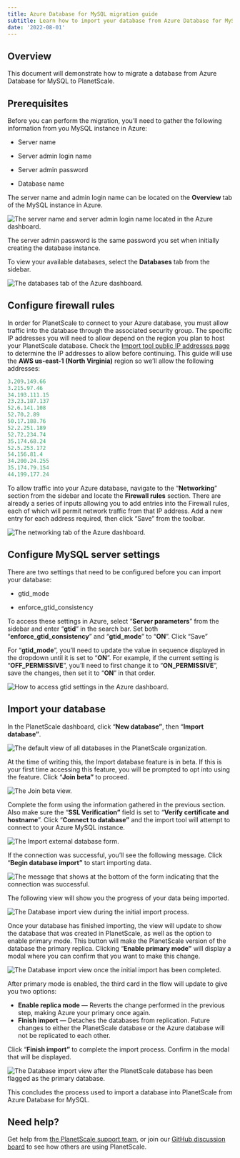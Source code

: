 ```yaml
---
title: Azure Database for MySQL migration guide
subtitle: Learn how to import your database from Azure Database for MySQL into PlanetScale.
date: '2022-08-01'
---
```


## Overview

This document will demonstrate how to migrate a database from Azure Database for MySQL to PlanetScale.

## Prerequisites

Before you can perform the migration, you’ll need to gather the following information from you MySQL instance in Azure:

- Server name

- Server admin login name

- Server admin password

- Database name

The server name and admin login name can be located on the **Overview** tab of the MySQL instance in Azure.

![The server name and server admin login name located in the Azure dashboard.](/docs/img/docs/azure-database-for-mysql-migration-guide/the-server-name-and-server-admin-login-name-located-in-the-azure-dashboard.png)

The server admin password is the same password you set when initially creating the database instance.

To view your available databases, select the **Databases** tab from the sidebar.

![The databases tab of the Azure dashboard.](/docs/img/docs/azure-database-for-mysql-migration-guide/the-databases-tab-of-the-azure-dashboard.png)

## Configure firewall rules

In order for PlanetScale to connect to your Azure database, you must allow traffic into the database through the associated security group. The specific IP addresses you will need to allow depend on the region you plan to host your PlanetScale database. Check the [Import tool public IP addresses page](/docs/reference/import-tool-migration-addresses) to determine the IP addresses to allow before continuing. This guide will use the **AWS us-east-1 (North Virginia)** region so we’ll allow the following addresses:

```sql
3.209.149.66
3.215.97.46
34.193.111.15
23.23.187.137
52.6.141.108
52.70.2.89
50.17.188.76
52.2.251.189
52.72.234.74
35.174.68.24
52.5.253.172
54.156.81.4
34.200.24.255
35.174.79.154
44.199.177.24
```

To allow traffic into your Azure database, navigate to the “**Networking**” section from the sidebar and locate the **Firewall rules** section. There are already a series of inputs allowing you to add entries into the Firewall rules, each of which will permit network traffic from that IP address. Add a new entry for each address required, then click “Save” from the toolbar.

![The networking tab of the Azure dashboard.](/docs/img/docs/azure-database-for-mysql-migration-guide/the-networking-tab-of-the-azure-dashboard.png)

## Configure MySQL server settings

There are two settings that need to be configured before you can import your database:

- gtid_mode

- enforce_gtid_consistency

To access these settings in Azure, select “**Server parameters**” from the sidebar and enter “**gtid**” in the search bar. Set both “**enforce_gtid_consistency**” and “**gtid_mode**” to “**ON**”. Click “Save”

<InfoBlock type="note">

For “**gtid_mode**”, you’ll need to update the value in sequence displayed in the dropdown until it is set to “**ON**”. For example, if the current setting is “**OFF_PERMISSIVE**”, you’ll need to first change it to “**ON_PERMISSIVE**”, save the changes, then set it to “**ON**” in that order.

</InfoBlock>

![How to access gtid settings in the Azure dashboard.](/docs/img/docs/azure-database-for-mysql-migration-guide/how-to-access-gtid-settings-in-the-azure-dashboard.png)

## Import your database

In the PlanetScale dashboard, click “**New database”**, then “**Import database”**.

![The default view of all databases in the PlanetScale organization.](/docs/img/docs/azure-database-for-mysql-migration-guide/the-default-view-of-all-databases-in-the-planetscale-organization.png)

At the time of writing this, the Import database feature is in beta. If this is your first time accessing this feature, you will be prompted to opt into using the feature. Click “**Join beta”** to proceed.

![The Join beta view.](/docs/img/docs/azure-database-for-mysql-migration-guide/the-join-beta-view.png)

Complete the form using the information gathered in the previous section. Also make sure the “**SSL Verification”** field is set to “**Verify certificate and hostname**”. Click “**Connect to database”** and the import tool will attempt to connect to your Azure MySQL instance.

![The Import external database form.](/docs/img/docs/azure-database-for-mysql-migration-guide/the-import-external-database-form.png)

If the connection was successful, you’ll see the following message. Click “**Begin database import”** to start importing data.

![The message that shows at the bottom of the form indicating that the connection was successful.](/docs/img/docs/azure-database-for-mysql-migration-guide/the-message-that-shows-at-the-bottom-of-the-form-indicating-that-the-connection-was-successful.png)

The following view will show you the progress of your data being imported.

![The Database import view during the initial import process.](/docs/img/docs/azure-database-for-mysql-migration-guide/the-database-import-view-during-the-initial-import-process.png)

Once your database has finished importing, the view will update to show the database that was created in PlanetScale, as well as the option to enable primary mode. This button will make the PlanetScale version of the database the primary replica. Clicking “**Enable primary mode”** will display a modal where you can confirm that you want to make this change.

![The Database import view once the initial import has been completed.](/docs/img/docs/azure-database-for-mysql-migration-guide/the-database-import-view-once-the-initial-import-has-been-completed.png)

After primary mode is enabled, the third card in the flow will update to give you two options:

- **Enable replica mode** &mdash; Reverts the change performed in the previous step, making Azure your primary once again.
- **Finish import** &mdash; Detaches the databases from replication. Future changes to either the PlanetScale database or the Azure database will not be replicated to each other.

Click “**Finish import”** to complete the import process. Confirm in the modal that will be displayed.

![The Database import view after the PlanetScale database has been flagged as the primary database.](/docs/img/docs/azure-database-for-mysql-migration-guide/the-database-import-view-after-the-planetscale-database-has-been-flagged-as-the-primary-database.png)

This concludes the process used to import a database into PlanetScale from Azure Database for MySQL.

## Need help?

Get help from [the PlanetScale support team](https://support.planetscale.com), or join our [GitHub discussion board](https://github.com/planetscale/discussion/discussions) to see how others are using PlanetScale.
